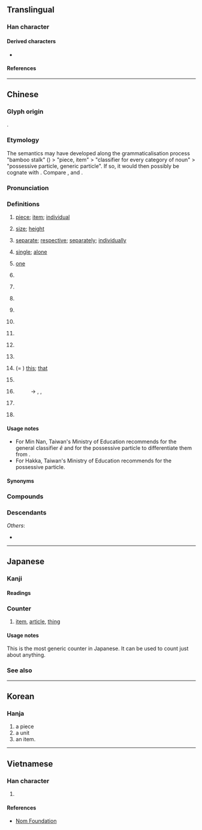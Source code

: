{{also|个}}
{{character info/new}}
==Translingual==
{{stroke order|type=animate}}

===Han character===
{{Han char|rn=9|rad=人|as=08|sn=10|four=26200|canj=OWJR|ids=⿰亻固}}

====Derived characters====
* {{l|mul|[[嗰]]([[𠮶]]), [[𬚅]]}}

====References====
{{Han ref|kx=0107.170|dkj=00758|dj=0228.020|hdz=10178.030|uh=500B}}

----

==Chinese==
{{zh-forms|s=个|t2=箇}}

===Glyph origin===
{{Han etym}}
{{Han compound|人|alt1=亻|固|c1=s|c2=p|t1=person|ls=psc}}.

===Etymology===
The semantics may have developed along the grammaticalisation process "bamboo stalk" ({{zh-l|*箇}}) > "piece, item" > "classifier for every category of noun" > "possessive particle, generic particle". If so, it would then possibly be cognate with {{och-l|竿|bamboo, rod}}. Compare {{cog|bo|མཁར་བ}}, {{m|bo|འཁར་བ||walking stick, staff}} and {{cog|th|ก้าน||stem, stalk}}.

===Pronunciation===
{{zh-pron
|m=gè,ge,gě
|m_note=ge - classifier; gě - colloquial, used in {{zh-l|*自個兒}}
|m-s=go4
|dg=гә1
|c=go3
|c-t=goi1
|g=go4
|h=pfs=ke/kai;gd=gê4
|j=ge3
|mb=gŏ̤
|md=gó̤/gá
|md_note=gó̤ - literary; gá - classifier
|mn=kò/ê/qz:gê/pn:lê
|mn_note=kò - literary (including classifier for months); ê/gê - generic classifier; ê - possessive particle (usually written as {{zh-l|*的}})
|mn-t=go6/gai5/gai7
|mn-t_note=go6 - literary; gai5 - classifier, or particle introducing the object of the verb (equivalent to {{zh-l|*把}}); gai7 - possessive particle;
|w=5geq,5hheq,4eq,2ku
|w_note=5geq ~ 5hheq ~ 4eq - classifier or particle; 2ku - literary
|x=go4
|ma=y
|mc=y
|oc=y
|cat=n,cl,part,a,adv
}}

===Definitions===
{{zh-hanzi}}

# [[piece]]; [[item]]; [[individual]]
#: {{zh-x|個{gè}人|an individual; personal}}
#: {{zh-x|個{gè}體|individuality}}
# [[size]]; [[height]]
#: {{zh-x|個{gè}子{zi}|height; stature}}
#: {{zh-x|個{gè}兒{r}|size}}
# [[separate]]; [[respective]]; [[separately]]; [[individually]]
#: {{zh-x|個{gè}別|individual; separate; some; a couple of}}
# [[single]]; [[alone]]
# {{lb|zh|dialectal Hakka|dialectal Min|dialectal Wu}} [[one]]
# {{n-g|The generic classifier for people or for things lacking specific classifiers.}}
#: {{zh-x|一 個{gè} 人|one person}}
#: {{zh-x|每 個{gè} 人|every person; everyone}}
#: {{zh-x|我 有 一 個{gè} 問題。|I have a question.}}
#: {{zh-x|兩{nn̄g} 個 人|two people|TW}}
#: {{zh-x|住 響 你 屋企 個 陳 先生 係 邊度 人 嚟 㗎？|Where is that Mr. Chan who lives at your house from?|C-GZ}}
# {{zh-classifier|[[hour]]s and [[month]]s}}
#: {{zh-x|一 個{gè} 鐘頭|one hour}}
#: {{zh-x|九 個{gè} 月|nine months}}
#: {{zh-x|三 個{kò} 月|three months|TW}}
# {{n-g|Alternative classifier, for nouns having specific classifiers. Often colloquial and regional. Usage varies greatly between different topolects.}}
#: {{zh-x|一 個{gè} 學校|one school}}
#: {{zh-x|一 個 井|a well|C-GZ}}
#: {{zh-x|一 個 房{fong4-2}|a room|C-GZ}}
# {{lb|zh|Cantonese}} {{zh-classifier|[[yuan]], [[dollar]]s, etc., used when followed by cents}}
#: {{zh-x|三 個 九 毫 九|three '''dollars''' and ninety-nine cents|C}}
#: {{zh-x|八 個 六|eight '''dollars''' and sixty cents|C}}
#: {{zh-x|個 半 十 隻 檸檬{mung4-1}|ten lemons for a '''dollar''' and a half|C}}
# {{lb|zh|Mandarin|colloquial}} {{n-g|Particle, placed between a verb and numbers, showing that the following numbers are approximate, not accurate.}}
#: {{zh-x|他 一下 跑 個{gè} 兩 三 公里 都 不在話下。|Running two or three kilometers in one go is a piece of cake for him.}}
#: {{zh-x|他們 倆 就 差{chà} 個{gè} 一 兩 歲。|The age difference between them is only about one or two years.}}
# {{lb|zh|Mandarin|Cantonese|colloquial}} {{n-g|Particle, placed between a verb and its object or complement, adding a sense of ease, swiftness and one-offness to the action.}}
#: {{zh-x|吃 個{gè} 飯，洗 個 澡，休息{xi} 休息{xi}|have a meal, take a shower and have some rest}}
#: {{zh-x|我們 昨天 見 了 個{gè} 面，聊 了 聊 近況。|We met yesterday, and chatted about how we've been recently.}}
# {{lb|zh|Mandarin|colloquial}} {{n-g|Particle used after {{zh-l|些}}.}}
#: {{zh-x|那些 個{gè} 年 的 事 現在 回憶 起來 還是 記憶猶新。|It feels like yesterday when I reminisce about those stories in the past.}}
# {{lb|zh|dialectal Mandarin}} {{n-g|Particle used in some time-related words.}}
#: {{zh-x|今兒{r}個|(''dialectal'') today}}
# {{lb|zh|literary|or|Wu|Xiang|Gan|dialectal Cantonese|dialectal|_|Min}} (= {{zh-l|*搿}}) [[this]]; [[that]]
#: {{zh-x|'''個''' 個 人|this person|SH}}
#: {{zh-x|個 隻 鴨子 勿 太 酥|This duck hasn't been cooked long enough for it to become tender.|SH}}
# {{lb|zh|Cantonese|Wu}} {{n-g|Word-initial particle, serving as the definite article.}}
#: {{zh-x|個 人 今朝 為啥 勿 來|Why hasn't that guy come today?|SH}}
# {{lb|zh|dialectal Cantonese|Hakka|Wu|Teochew|Hokkien}} {{n-g|Possessive particle. Equivalent to Mandarin {{zh-l|的|tr=de}}.}}
#: → {{zh-l|嘅|tr=ge3}} {{qualifier|Cantonese}}, {{zh-l|格|tr=kaq}} {{qualifier|Wu}}, {{zh-l|的|tr=ê}} {{qualifier|Min Nan}}
#: {{zh-x|我 個 小囡|my child|SH}}
#: {{zh-x|客家 個 精神|the Hakka spirit|H}}
# {{lb|zh|dialectal}} {{n-g|Sentence-final declarative, affirmative, or prohibitive particle. Equivalent to Mandarin {{zh-l|的|tr=de}}, {{zh-l|了}}.}}
#: {{zh-x|標語 勿 是 我 寫 個。|I didn't write that slogan.|SH}}
# {{lb|zh|often|dialectal}} {{n-g|Emphatic particle between a pronoun and a noun, usually to highlight some negative quality of the person.}}
#: {{zh-x|你 個{gè} 笨蛋！|You idiot!}}
#: {{zh-x|佢 個 人 好 懶。|He/she is such a sluggard.|C}}

====Usage notes====
* For Min Nan, Taiwan's Ministry of Education recommends {{zh-l|*个}} for the general classifier ''ê'' and {{zh-l|*的}} for the possessive particle to differentiate them from {{zh-l|*個|kò}}.
* For Hakka, Taiwan's Ministry of Education recommends {{zh-l|个}} for the possessive particle.

====Synonyms====
{{zh-dial|個}}
{{zh-dial|的}}

===Compounds===
{{zh-der|個別|個個|個兒|個人|個體|個性|個子|個個稱羨|噶個點兒|大個子|個人主義|半個|今兒個|個人衛生|一個|個中道理|個樣|單個兒|個別差異|前兒個|個中三昧|個中|個人所得|些個|個體戶|一個勁兒|個人首頁|幾兒個|個案|不是個兒|做的個|一個樣兒|則個|一個子兒|七個八個|個裡|個別輔導|幫個場子|帶個好|大個|寧個|又弱一個|個位|個把|好個|幾個|大個兒|個數|個案分析|個展|各個擊破|個人電腦|四個堅持|各個|半個人|個人撥接|個案研究|個事|個中滋味|個人資料|夜兒個|傍個影兒|個頭|個性難改|個人秀|個人外交|個中人|個人本位|有個屁用|沒個開交|比個高下|沒個見識|打個照會|打個前失|滅不個|打個沉兒|矬個兒|比個高低|打個照面|沒個出豁|獨自個|打個問號|成個兒|某個|打一個吞|打個千兒|矮個兒|真個|看個究竟|有個說兒|撲個滿懷|挨個兒|發個兒|猛個勁|矮個|有個好歹|打個花|矮個子|滿好個|沒個是處|有個數兒|撲個空|整個|探個究竟|這個擋口|行個方便|這個那個|討個分曉|這個|那個|高個兒|隔裡個裡|高個子|若個|第一個|覷個意順|郎個|賣個破綻|這個當兒|賠個不是|見個情|麥個子|自個兒|兩個聲|揀啊揀，揀著一個賣龍眼/揀啊揀，揀著一个賣龍眼/拣啊拣，拣着一个卖龙眼:kéng--ah kéng, kéng-tio̍h chi̍t ê bē lêng-géng;Hokkien}}

===Descendants===
{{CJKV||こ|개|cá}}
''Others'':
* {{desc|bor=1|vi|cái}}

{{zh-cat|Beginning}}

----

==Japanese==

===Kanji===
{{ja-kanji|grade=5|rs=人08}}

====Readings====
{{ja-readings
|goon=か
|kanon=か
|toon=こ
}}

===Counter===
{{ja-pos|counter|こ}}

# [[item]], [[article]], [[thing]]
#: {{ja-usex|あの 枝 に 桜ん坊 が 十%二%'''個''' だけ あります。|あの えだ に さくらんぼ が じゅう%に%-'''こ''' だけ あります。|There are only twelve cherries on that branch.}}

====Usage notes====
This is the most generic counter in Japanese. It can be used to count just about anything.

===See also===
{{ja-number-counter:個}}

----

==Korean==

===Hanja===
{{ko-hanja|개}}

# a piece
# a unit
# an item.

----

==Vietnamese==

===Han character===
{{vi-readings|reading=[[cá]], [[cái]]|rs=人08}}

# {{n-g|generic classifier}}

====References====
* [http://nomfoundation.org/common/nom_details.php?codepoint=500b Nom Foundation]